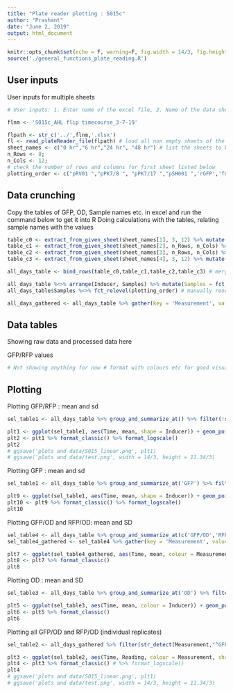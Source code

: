 ```yaml
---
title: "Plate reader plotting : S015c"
author: "Prashant"
date: "June 2, 2019"
output: html_document
---
```


```r
knitr::opts_chunk$set(echo = F, warning=F, fig.width = 14/3, fig.height = 11.34/3)
source('./general_functions_plate_reading.R')
```

## User inputs


User inputs for multiple sheets

```r
# User inputs: 1. Enter name of the excel file, 2. Name of the data sheet(S) 3. number of rows and columns in plate reader data 4. Title for plots #comment (file name starts in the previous directory of this Rproject)

flnm <- 'S015c_AHL flip timecourse_3-7-19'

flpath <- str_c('../',flnm,'.xlsx')
fl <- read_plateReader_file(flpath) # load all non empty sheets of the excel file into fl - as a list 
sheet_names <- c("0 hr","6 hr","24 hr", "48 hr") # list the sheets to be loaded
n_Rows <- 8; 
n_Cols <- 12; 
# check the number of rows and columns for first sheet listed below
plotting_order <- c("pRV01 ","pPK7/8 ", "pPK7/17 ","pSH001 ",'rGFP','fGFP')
```

## Data crunching

Copy the tables of GFP, OD, Sample names etc. in excel and run the command below to get it into R
Doing calculations with the tables, relating sample names with the values

```r
table_c0 <- extract_from_given_sheet(sheet_names[1], 3, 12) %>% mutate(Time = 0) # extracing from each sheet
table_c1 <- extract_from_given_sheet(sheet_names[2], n_Rows, n_Cols) %>% mutate(Time = 6)
table_c2 <- extract_from_given_sheet(sheet_names[3], n_Rows, n_Cols) %>% mutate(Time = 24)
table_c3 <- extract_from_given_sheet(sheet_names[4], 3, 12) %>% mutate(Time = 48)

all_days_table <- bind_rows(table_c0,table_c1,table_c2,table_c3) # merge all sheets into 1 table

all_days_table %<>% arrange(Inducer, Samples) %>% mutate(Samples = fct_inorder(Samples)) # arranging samples again to make up for factor mismatch
all_days_table$Samples %<>% fct_relevel(plotting_order) # manually reorder sample order for plotting

all_days_gathered <- all_days_table %>% gather(key = 'Measurement', value = 'Reading', OD, GFP, RFP, 'GFP/RFP', 'GFP/OD', 'RFP/OD') # gather different measurements and ratios into 1 column

```

## Data tables

Showing raw data and processed data here 

GFP/RFP values
``` r
# Not showing anything for now # format with colours etc for good visualization
```


## Plotting

Plotting GFP/RFP : mean and sd

```r
sel_table1 <- all_days_table %>% group_and_summarize_at() %>% filter(!str_detect(Samples, "MG|LB")) %>% filter(!str_detect(Inducer, "s")) # filter neccesary samples for plotting ; by default mean and variance of GFP/RFP column

plt1 <- ggplot(sel_table1, aes(Time, mean, shape = Inducer)) + geom_point(size = 2) +  geom_errorbar(aes(ymin = mean - sd, ymax = mean + sd), width = 0.25) + facet_wrap(~ Samples) + geom_line() + scale_shape_manual(values = c(1,19)) + scale_x_continuous(breaks = c(0,6,24)) + ylab('GFP/RFP (a.u.)') + ggtitle('AHL flipping with time') + labs(colour = '[AHL]')
plt2 <- plt1 %>% format_classic() %>% format_logscale()
plt2
# ggsave('plots and data/S015_linear.png', plt1)
# ggsave('plots and data/test.png', width = 14/3, height = 11.34/3)
```
Plotting GFP : mean and sd

```r
sel_table1 <- all_days_table %>% group_and_summarize_at('GFP') %>% filter(!str_detect(Samples, "MG|LB|SH|GFP")) %>% filter(!str_detect(Inducer, "s")) # filter neccesary samples for plotting ; by default mean and variance of GFP/RFP column

plt9 <- ggplot(sel_table1, aes(Time, mean, shape = Inducer)) + geom_point(size = 2) +  geom_errorbar(aes(ymin = mean - sd, ymax = mean + sd), width = 0.25) + facet_wrap(~ Samples) + geom_line() + scale_shape_manual(values = c(1,19)) +  scale_x_continuous(breaks = c(0,6,24)) + ylab('GFP (a.u.)') + ggtitle('AHL flipping with time') + labs(colour = '[AHL]')
plt10 <- plt9 %>% format_classic() %>% format_logscale()
plt10
```

Plotting GFP/OD and RFP/OD: mean and SD

```r
sel_table4 <- all_days_table %>% group_and_summarize_at(c('GFP/OD','RFP/OD')) %>% filter(!str_detect(Samples, "LB|MG")) %>% filter(!str_detect(Inducer, "s")) # filter neccesary samples for plotting ; by default mean and variance of GFP/RFP column
sel_table4_gathered <- sel_table4 %>% gather(key = 'Measurement', value = 'Reading', -Samples, -Inducer, -Time) %>% separate(Measurement, into = c('Measurement','val'),"_") %>% spread(val,Reading) # Seperate mean and variance and group by variable of measurement

plt7 <- ggplot(sel_table4_gathered, aes(Time, mean, colour = Measurement, shape = Inducer)) + geom_point(size = 2) +  geom_errorbar(aes(ymin = mean - sd, ymax = mean + sd), width = 0.25) + facet_wrap(~ Samples) + geom_line() + scale_shape_manual(values = c(1,19)) + scale_x_continuous(breaks = c(0,6,24)) + ylab('Fluorescence/OD (a.u.)') + xlab('Time (hr)') + ggtitle('AHL flipping with time') 
plt8 <- plt7 %>% format_classic()
plt8
```

Plotting OD : mean and SD

```r
sel_table3 <- all_days_table %>% group_and_summarize_at('OD') %>% filter(!str_detect(Samples, "LB")) %>% filter(!str_detect(Inducer, "s")) # filter neccesary samples for plotting ; by default mean and variance of GFP/RFP column

plt5 <- ggplot(sel_table3, aes(Time, mean, colour = Inducer)) + geom_point(size = 1) +  geom_errorbar(aes(ymin = mean - sd, ymax = mean + sd), width = 0.25) + facet_wrap(~ Samples) + geom_line() + scale_x_continuous(breaks = c(0,6,24)) + ylab('OD') + ggtitle('AHL flipping with time') 
plt6 <- plt5 %>% format_classic()
plt6
```

Plotting all GFP/OD and RFP/OD (individual replicates)

```r
sel_table2 <- all_days_gathered %>% filter(str_detect(Measurement,"^GFP/OD|^RFP/")) %>% filter(!str_detect(Samples, "LB|MG")) %>% filter(!str_detect(Inducer, "s")) # filter neccesary samples for plotting

plt3 <- ggplot(sel_table2, aes(Time, Reading, colour = Measurement, shape = Inducer, group = interaction(Inducer, Measurement, `Replicate #`))) + geom_line() + geom_point(size = 2) + scale_shape_manual(values = c(1,19)) + facet_wrap(~Samples, scales = 'fixed') +  scale_x_continuous(breaks = c(0,6,24)) + ylab('Fluorescence/OD (a.u.)') + ggtitle('AHL flipping with time') 
plt4 <- plt3 %>% format_classic() # %>% format_logscale()
plt4
# ggsave('plots and data/S015_linear.png', plt1)
# ggsave('plots and data/test.png', width = 14/3, height = 11.34/3)
```
